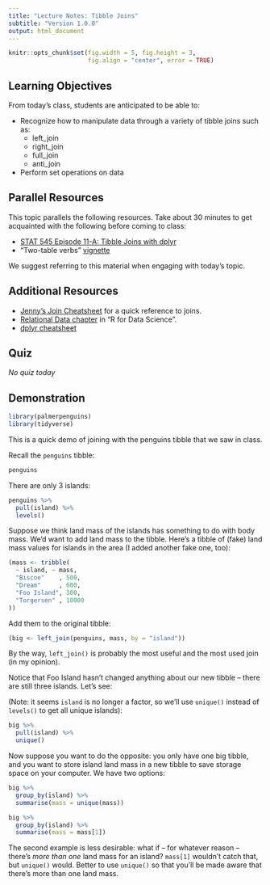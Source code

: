 ```yaml
---
title: "Lecture Notes: Tibble Joins"
subtitle: "Version 1.0.0"
output: html_document
---
```


```r
knitr::opts_chunk$set(fig.width = 5, fig.height = 3, 
                      fig.align = "center", error = TRUE)
```


## Learning Objectives

From today's class, students are anticipated to be able to:

- Recognize how to manipulate data through a variety of tibble joins such as:
  - left_join
  - right_join
  - full_join
  - anti_join
- Perform set operations on data

## Parallel Resources

This topic parallels the following resources. Take about 30 minutes to get acquainted with the following before coming to class:

- [STAT 545 Episode 11-A: Tibble Joins with dplyr](https://youtu.be/YAdX9MVRY1c)
- "Two-table verbs" [vignette](https://cran.r-project.org/web/packages/dplyr/vignettes/two-table.html)

We suggest referring to this material when engaging with today's topic.

## Additional Resources

- [Jenny's Join Cheatsheet](https://stat545.com/join-cheatsheet.html) for a quick reference to joins.
- [Relational Data chapter](https://r4ds.had.co.nz/relational-data.html) in "R for Data Science".
- [dplyr cheatsheet](https://rstudio.com/wp-content/uploads/2015/02/data-wrangling-cheatsheet.pdf)

## Quiz

_No quiz today_

## Demonstration


```r
library(palmerpenguins)
library(tidyverse)
```

This is a quick demo of joining with the penguins tibble that we saw in class.

Recall the `penguins` tibble:

```r
penguins
```

There are only 3 islands:

```r
penguins %>% 
  pull(island) %>% 
  levels()
```

Suppose we think land mass of the islands has something to do with body mass. We'd want to add land mass to the tibble. Here's a tibble of (fake) land mass values for islands in the area (I added another fake one, too):

```r
(mass <- tribble(
  ~ island, ~ mass,
  "Biscoe"    , 500,
  "Dream"     , 600,
  "Foo Island", 300,
  "Torgersen" , 10000
))
```

Add them to the original tibble:

```r
(big <- left_join(penguins, mass, by = "island"))
```

By the way, `left_join()` is probably the most useful and the most used join (in my opinion).

Notice that Foo Island hasn't changed anything about our new tibble -- there are still three islands. Let's see: 

(Note: it seems `island` is no longer a factor, so we'll use `unique()` instead of `levels()` to get all unique islands):

```r
big %>% 
  pull(island) %>% 
  unique()
```

Now suppose you want to do the opposite: you only have one big tibble, and you want to store island land mass in a new tibble to save storage space on your computer. We have two options:

```r
big %>%
  group_by(island) %>%
  summarise(mass = unique(mass))
```


```r
big %>%
  group_by(island) %>%
  summarise(mass = mass[1])
```

The second example is less desirable: what if -- for whatever reason -- there's _more than one_ land mass for an island? `mass[1]` wouldn't catch that, but `unique()` would. Better to use `unique()` so that you'll be made aware that there's more than one land mass.

